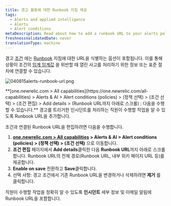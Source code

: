 ```yaml
---
title: 경고 활동에 대한 Runbook 지침 제공
tags:
  - Alerts and applied intelligence
  - Alerts
  - Alert conditions
metaDescription: Read about how to add a runbook URL to your alerts policy condtion.
freshnessValidatedDate: never
translationType: machine
---
```



경고 [조건](/docs/alerts/new-relic-alerts-beta/configuring-alert-policies/define-alert-conditions) 에는 [Runbook](/docs/using-new-relic/welcome-new-relic/get-started/glossary#alert-runbook) 지침에 대한 URL을 식별하는 옵션이 포함됩니다. 이를 통해 상황이 조건의 [임계 임계값](/docs/alerts/new-relic-alerts-beta/configuring-alert-policies/define-thresholds-trigger-alert) 을 위반할 때 열린 사고를 처리하기 위한 정보 또는 표준 절차에 연결할 수 있습니다.

<img
  title="040815alerts-runbook-url.png"
  alt="040815alerts-runbook-url.png"
  src={accountsAlertsRunbook}
/>

<figcaption>
  **[one.newrelic.com > All capabilities](https://one.newrelic.com/all-capabilities) > Alerts & AI > Alert conditions (policies) > (정책 선택) > (조건 선택) > (조건 편집) > Add details > (Runbook URL까지 아래로 스크롤) : 다음을 수행할 수 있습니다.** 경고를 트리거한 인시던트를 처리하는 직원이 수행할 작업을 알 수 있도록 Runbook URL을 추가합니다.
</figcaption>

조건과 연결된 Runbook URL을 편집하려면 다음을 수행합니다.

1. **[one.newrelic.com > All capabilities](https://one.newrelic.com/all-capabilities) > Alerts & AI > Alert conditions (policies) > (정책 선택) > (조건 선택)** 으로 이동합니다.
2. **조건 편집** 페이지에서 **Add details**클릭한 다음 **Runbook URL**까지 아래로 스크롤합니다. Runbook URL의 전체 경로(Runbook URL, 내부 위키 페이지 URL 등)를 제공합니다.
3. **Enable on save** 전환하고 **Save**클릭합니다.
4. 선택 사항: 경고 조건에서 기존 Runbook URL을 변경하거나 삭제하려면 **제거** 를 클릭합니다.

직원이 수행할 작업을 정확히 알 수 있도록 **인시던트** 세부 정보 및 이메일 알림에 Runbook URL을 포함합니다.